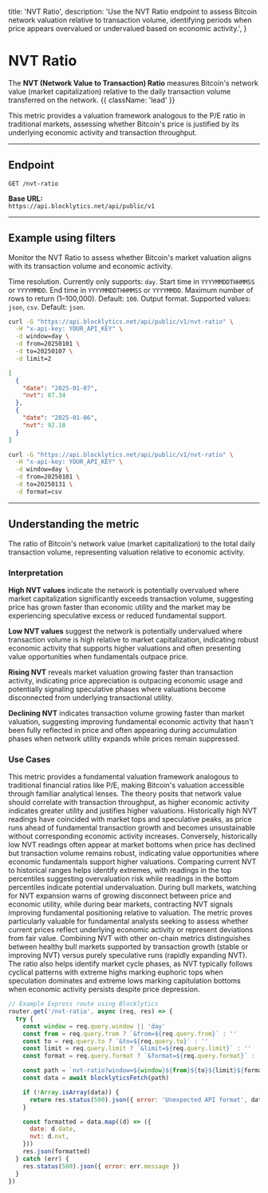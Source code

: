   title: 'NVT Ratio',
  description:
    'Use the NVT Ratio endpoint to assess Bitcoin network valuation relative to transaction volume, identifying periods when price appears overvalued or undervalued based on economic activity.',
}

# NVT Ratio

The **NVT (Network Value to Transaction) Ratio** measures Bitcoin's network value (market capitalization) relative to the daily transaction volume transferred on the network. {{ className: 'lead' }}

This metric provides a valuation framework analogous to the P/E ratio in traditional markets, assessing whether Bitcoin's price is justified by its underlying economic activity and transaction throughput.

---

## Endpoint

`GET /nvt-ratio`

**Base URL:**  
`https://api.blocklytics.net/api/public/v1`

---

## Example using filters

<Row>
  <Col>

Monitor the NVT Ratio to assess whether Bitcoin's market valuation aligns with its transaction volume and economic activity.

<Properties>
  <Property name="window" type="string">
    Time resolution. Currently only supports: <code>day</code>.
  </Property>
  <Property name="from" type="string">
    Start time in <code>YYYYMMDDTHHMMSS</code> or <code>YYYYMMDD</code>.
  </Property>
  <Property name="to" type="string">
    End time in <code>YYYYMMDDTHHMMSS</code> or <code>YYYYMMDD</code>.
  </Property>
  <Property name="limit" type="integer">
    Maximum number of rows to return (1–100,000). Default: <code>100</code>.
  </Property>
  <Property name="format" type="string">
    Output format. Supported values: <code>json</code>, <code>csv</code>.
    Default: <code>json</code>.
  </Property>
</Properties>

  </Col>
  <Col>

```bash {title="Requesting NVT Ratio data"}
curl -G "https://api.blocklytics.net/api/public/v1/nvt-ratio" \
  -H "x-api-key: YOUR_API_KEY" \
  -d window=day \
  -d from=20250101 \
  -d to=20250107 \
  -d limit=2
```

```json {title="Sample JSON response"}
[
  {
    "date": "2025-01-07",
    "nvt": 87.34
  },
  {
    "date": "2025-01-06",
    "nvt": 92.18
  }
]
```

```bash {title="Exporting as CSV"}
curl -G "https://api.blocklytics.net/api/public/v1/nvt-ratio" \
  -H "x-api-key: YOUR_API_KEY" \
  -d window=day \
  -d from=20250101 \
  -d to=20250131 \
  -d format=csv
```

  </Col>
</Row>

---

## Understanding the metric

<Row>
  <Col>

<Properties>
  <Property name="nvt" type="number">
    The ratio of Bitcoin's network value (market capitalization) to the total
    daily transaction volume, representing valuation relative to economic
    activity.
  </Property>
</Properties>

### Interpretation

**High NVT values** indicate the network is potentially overvalued where market capitalization significantly exceeds transaction volume, suggesting price has grown faster than economic utility and the market may be experiencing speculative excess or reduced fundamental support.

**Low NVT values** suggest the network is potentially undervalued where transaction volume is high relative to market capitalization, indicating robust economic activity that supports higher valuations and often presenting value opportunities when fundamentals outpace price.

**Rising NVT** reveals market valuation growing faster than transaction activity, indicating price appreciation is outpacing economic usage and potentially signaling speculative phases where valuations become disconnected from underlying transactional utility.

**Declining NVT** indicates transaction volume growing faster than market valuation, suggesting improving fundamental economic activity that hasn't been fully reflected in price and often appearing during accumulation phases when network utility expands while prices remain suppressed.

### Use Cases

This metric provides a fundamental valuation framework analogous to traditional financial ratios like P/E, making Bitcoin's valuation accessible through familiar analytical lenses. The theory posits that network value should correlate with transaction throughput, as higher economic activity indicates greater utility and justifies higher valuations. Historically high NVT readings have coincided with market tops and speculative peaks, as price runs ahead of fundamental transaction growth and becomes unsustainable without corresponding economic activity increases. Conversely, historically low NVT readings often appear at market bottoms when price has declined but transaction volume remains robust, indicating value opportunities where economic fundamentals support higher valuations. Comparing current NVT to historical ranges helps identify extremes, with readings in the top percentiles suggesting overvaluation risk while readings in the bottom percentiles indicate potential undervaluation. During bull markets, watching for NVT expansion warns of growing disconnect between price and economic utility, while during bear markets, contracting NVT signals improving fundamental positioning relative to valuation. The metric proves particularly valuable for fundamental analysts seeking to assess whether current prices reflect underlying economic activity or represent deviations from fair value. Combining NVT with other on-chain metrics distinguishes between healthy bull markets supported by transaction growth (stable or improving NVT) versus purely speculative runs (rapidly expanding NVT). The ratio also helps identify market cycle phases, as NVT typically follows cyclical patterns with extreme highs marking euphoric tops when speculation dominates and extreme lows marking capitulation bottoms when economic activity persists despite price depression.

  </Col>
  <Col>

```js {title="Node.js (Express) example"}
// Example Express route using Blocklytics
router.get('/nvt-ratio', async (req, res) => {
  try {
    const window = req.query.window || 'day'
    const from = req.query.from ? `&from=${req.query.from}` : ''
    const to = req.query.to ? `&to=${req.query.to}` : ''
    const limit = req.query.limit ? `&limit=${req.query.limit}` : ''
    const format = req.query.format ? `&format=${req.query.format}` : ''

    const path = `nvt-ratio?window=${window}${from}${to}${limit}${format}`
    const data = await blocklyticsFetch(path)

    if (!Array.isArray(data)) {
      return res.status(500).json({ error: 'Unexpected API format', data })
    }

    const formatted = data.map((d) => ({
      date: d.date,
      nvt: d.nvt,
    }))
    res.json(formatted)
  } catch (err) {
    res.status(500).json({ error: err.message })
  }
})
```

  </Col>
</Row>
